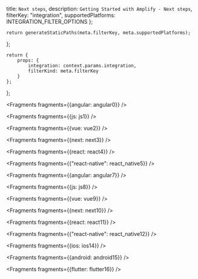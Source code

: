   title: `Next steps`,
  description: `Getting Started with Amplify - Next steps`,
  filterKey: "integration",
  supportedPlatforms: INTEGRATION_FILTER_OPTIONS
};
      


    return generateStaticPaths(meta.filterKey, meta.supportedPlatforms);
};

    return {
        props: {
            integration: context.params.integration,
            filterKind: meta.filterKey
        }
    };
};


<Fragments fragments={{angular: angular0}} />


<Fragments fragments={{js: js1}} />


<Fragments fragments={{vue: vue2}} />


<Fragments fragments={{next: next3}} />


<Fragments fragments={{react: react4}} />


<Fragments fragments={{"react-native": react_native5}} />


<Fragments fragments={{angular: angular7}} />


<Fragments fragments={{js: js8}} />


<Fragments fragments={{vue: vue9}} />


<Fragments fragments={{next: next10}} />


<Fragments fragments={{react: react11}} />


  <Fragments fragments={{"react-native": react_native12}} />


<Fragments fragments={{ios: ios14}} />


<Fragments fragments={{android: android15}} />


<Fragments fragments={{flutter: flutter16}} />
